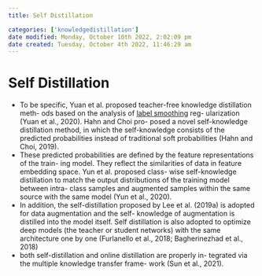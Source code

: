 ```yaml
---
title: Self Distillation

categories: ['knowledgedistillation']
date modified: Monday, October 10th 2022, 2:02:09 pm
date created: Tuesday, October 4th 2022, 11:46:29 am
---
```


# Self Distillation
- To be specific, Yuan et al. proposed teacher-free knowledge distillation meth- ods based on the analysis of [label smoothing](Label%20Smoothing.qmd) reg- ularization (Yuan et al., 2020). Hahn and Choi pro- posed a novel self-knowledge distillation method, in which the self-knowledge consists of the predicted probabilities instead of traditional soft probabilities (Hahn and Choi, 2019).
- These predicted probabilities are defined by the feature representations of the train- ing model. They reflect the similarities of data in feature embedding space. Yun et al. proposed class- wise self-knowledge distillation to match the output distributions of the training model between intra- class samples and augmented samples within the same source with the same model (Yun et al., 2020).
- In addition, the self-distillation proposed by Lee et al. (2019a) is adopted for data augmentation and the self- knowledge of augmentation is distilled into the model itself. Self distillation is also adopted to optimize deep models (the teacher or student networks) with the same architecture one by one (Furlanello et al., 2018; Bagherinezhad et al., 2018)
- both self-distillation and online distillation are properly in- tegrated via the multiple knowledge transfer frame- work (Sun et al., 2021).



